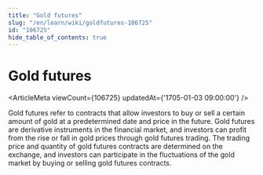 ```yaml
---
title: "Gold futures"
slug: "/en/learn/wiki/goldfutures-106725"
id: "106725"
hide_table_of_contents: true
---
```



# Gold futures

<ArticleMeta viewCount={106725} updatedAt={'1705-01-03 09:00:00'} />

Gold futures refer to contracts that allow investors to buy or sell a certain amount of gold at a predetermined date and price in the future. Gold futures are derivative instruments in the financial market, and investors can profit from the rise or fall in gold prices through gold futures trading. The trading price and quantity of gold futures contracts are determined on the exchange, and investors can participate in the fluctuations of the gold market by buying or selling gold futures contracts.
